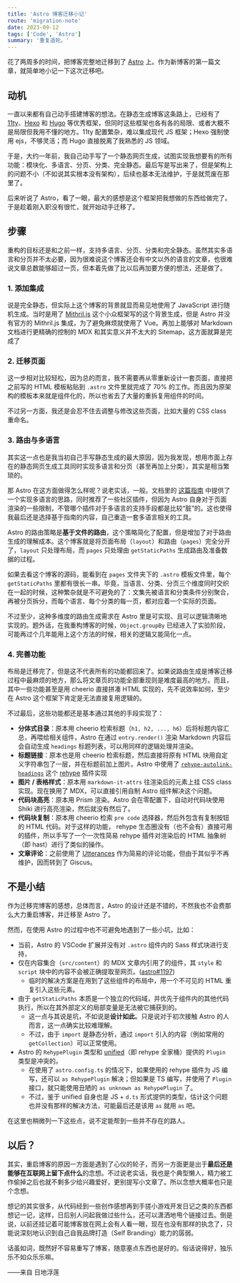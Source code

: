 ```yaml
---
title: 'Astro 博客迁移小记'
route: 'migration-note'
date: 2023-09-12
tags: ['Code', 'Astro']
summary: '重复造轮。'
---
```


花了两周多的时间，把博客完整地迁移到了 [Astro](https://astro.build/) 上。作为新博客的第一篇文章，就简单地小记一下这次迁移吧。

## 动机

一直以来都有自己动手搭建博客的想法。在静态生成博客这条路上，已经有了 [11ty](https://www.11ty.dev/)、[Hexo](https://hexo.io/zh-cn/index.html) 和 [Hugo](https://gohugo.io/) 等优秀框架，但同时这些框架也各有各的局限、或者大概不是局限但我用不懂的地方。11ty 配置繁杂，难以集成现代 JS 框架；Hexo 强制使用 ejs，不够灵活；而 Hugo 直接脱离了我熟悉的 JS 领域。

于是，大约一年前，我自己动手写了一个静态网页生成，试图实现我想要有的所有功能：模块化、多语言、分页、分类、完全静态。最后写是写出来了，但是架构上的问题不小（不如说其实根本没有架构），后续也基本无法维护，于是就荒废在那里了。

后来听说了 Astro，看了一眼，最大的感想是这个框架把我想做的东西给做完了。于是趁着刚入职没有很忙，就开始动手迁移了。

## 步骤

重构的目标还是和之前一样，支持多语言、分页、分类和完全静态。虽然其实多语言和分页并不太必要，因为很难说这个博客还会有中文以外的语言的文章，也很难说文章总数能够超过一页，但本着先做了比以后再加要方便的想法，还是做了。

### 1. 添加集成

说是完全静态，但实际上这个博客的背景就显而易见地使用了 JavaScript 进行随机生成。当时是用了 [Mithril.js](https://mithril.js.org/) 这个小众框架写的这个背景生成，但是 Astro 并没有官方的 Mithril.js 集成，为了避免麻烦就使用了 Vue。再加上能够对 Markdown 文档进行更精确的控制的 MDX 和其实意义并不太大的 Sitemap，这方面就算是完成了

### 2. 迁移页面

这一步相对比较轻松，因为总的而言，我不需要再从零重新设计一套页面，直接把之前写的 HTML 模板粘贴到 `.astro` 文件里就完成了 70% 的工作。而且因为原架构的模板本来就是组件化的，所以也省去了大量的重拆复用组件的时间。

不过另一方面，我还是会忍不住去调整与修改这些页面，比如大量的 CSS class 重命名。

### 3. 路由与多语言

其实这一点也是我当初自己手写静态生成的最大原因，因为我发现，想用市面上存在的静态网页生成工具同时实现多语言和分页（甚至再加上分类），其实是相当繁琐的。

那 Astro 在这方面做得怎么样呢？说老实话，一般。文档里的 [这篇指南](https://docs.astro.build/en/recipes/i18n/) 中提供了一个实现多语言的思路，同时推荐了一些社区插件，但因为 Astro 自身对于页面渲染的一些限制，不管哪个插件对于多语言的支持手段都是比较“脏”的。这也使得我最后还是选择基于指南的内容，自己重造一套多语言相关的工具。

Astro 的路由策略是**基于文件的路由**，这个策略简化了配置，但是增加了对于路由生成的理解成本。这个博客就是将页面布局（`layout`）和路由（`pages`）完全分开了，`layout` 只处理布局，而 `pages` 只处理由 `getStaticPaths` 生成路由及准备数据的过程。

如果去看这个博客的源码，能看到在 `pages` 文件夹下的 `.astro` 模板文件里，每个 `getStaticPaths` 里都有很长一串。毕竟，当语言、分类、分页三个维度同时交织在一起的时候，这种繁杂就是不可避免的了：文集先被语言和分类条件分别聚合，再被分页拆分，而每个语言、每个分类的每一页，都对应着一个实际的页面。

不过至少，这种多维度的路由生成需求在 Astro 里是可实现、且可以逻辑清晰地实现的。题外话，在我重构博客的时候，`Object.groupBy` 已经进入了实验阶段，可能再过个几年能用上这个方法的时候，相关的逻辑又能简化一点。

### 4. 完善功能

布局是迁移完了，但是这不代表所有的功能都回来了。如果说路由生成是博客迁移过程中最麻烦的地方，那么将文章页的功能全部重现则是难度最高的地方。而且，其中一些功能甚至是用 cheerio 直接拼凑 HTML 实现的，先不说效率如何，至少在 Astro 这个框架下肯定是无法直接复用逻辑的。

不过最后，这些功能都还是基本通过其他的手段实现了：

- **分体式目录**：原本用 cheerio 检索标题（`h1, h2, ..., h6`）后将标题内容汇总，再喂给相关组件，Astro 在通过 `entry.render()` 渲染 Markdown 内容后会自动生成 `headings` 标题列表，可以用同样的逻辑处理并渲染。
- **标题链接**：原本也是用 cheerio 检索标题，然后直接将原有 HTML 块用自定义字符串包了一层，并在标题前加上图片。Astro 中使用了 [`rehype-autolink-headings`](https://github.com/rehypejs/rehype-autolink-headings) 这个 [rehype](https://github.com/rehypejs/rehype) 插件实现
- **图片 / 表格样式**：原本用 `markdown-it-attrs` 往渲染后的元素上挂 CSS class 实现。现在换用了 MDX，可以直接引用自制 Astro 组件解决这个问题。
- **代码块高亮**：原本用 Prism 渲染。Astro 会在零配置下，自动对代码块使用 Shiki 进行高亮渲染，然后就没有然后了。
- **代码块复制**：原本用 cheerio 检索 `pre code` 选择器，然后外包含有复制按钮的 HTML 代码。对于这样的功能， rehype 生态圈没有（也不会有）直接可用的插件，所以手写了一个一次性简易 rehype 插件对渲染后的 HTML 抽象树（即 hast）进行了类似的操作。
- **文章评论**：之前使用了 [Utterances](https://github.com/utterance/utterances) 作为简易的评论功能，但由于其似乎不再维护，因而转到了 Giscus。

## 不是小结

作为迁移完博客的感想，总体而言，Astro 的设计还是不错的，不然我也不会费那么大力重启博客，并迁移至 Astro 了。

然而，在使用 Astro 的过程中也不可避免地遇到了一些小坑，比如：

- 当前，Astro 的 VSCode 扩展并没有对 `.astro` 组件内的 Sass 样式块进行支持，
- 仅在内容集合（`src/content`）的 MDX 文章内引用了的组件，其 `style` 和 `script` 块中的内容不会被正确提取至网页。([astro#1197](https://github.com/withastro/astro/issues/7761))
  - 临时的解决方案是在用到了这些组件的布局中，用一个不可见的 HTML 重复引入这些元素。
- 由于 `getStaticPaths` 本质是一个独立的代码域，并优先于组件内的其他代码执行，所以在其外部定义的局部变量是无法被它捕获到的。
  - 这一点与其说是坑，不如说是**设计如此**。只是说对于初次接触 Astro 的人而言，这一点确实比较难理解。
  - 不过，由于 `import` 是静态分析，通过 `import` 引入的内容（例如常用的 `getCollection`）可以正常使用。
- Astro 的 `RehypePlugin` 类型和 [unified](https://github.com/unifiedjs/unified)（即 rehype 全家桶）提供的 `Plugin` 类型是冲突的。
  - 在使用了 `astro.config.ts` 的情况下，如果使用的 rehype 插件为 JS 编写，还可以 `as RehypePlugin` 解决；但如果是 TS 编写，并使用了 `Plugin` 接口，就只能使用丑陋的 `as unknown as RehypePlugin` 了。
  - 不过，鉴于 unified 自身也是 JS + `d.ts` 形式提供的类型，估计这个问题也并没有那样的解决方法，可能最后还是该用 `as` 就用 `as` 吧。

在这里也稍微列一下这些点，说不定能帮到一些并不存在的路人。

## 以后？

其实，重启博客的原因一方面是遇到了心仪的轮子，而另一方面更是出于**最后还是能够在互联网上留下点什么**的念想。不过说老实话，我也是个典型懒人，精力被工作偷掉之后也就不剩多少给兴趣爱好，更别提写小文章了。所以念想大概率也只是个念想。

想记的其实很多，从代码经到一些创作感想再到手搓小游戏开发日记之类的东西都想记一记，这样，日后别人问起我做过些什么，还可以潇洒地甩个链接过去。倒是说，以前还挂记着可能博客放在网上会有人看一眼，现在也没有那样的执念了，只能说深刻地认识到自己自我品牌打造（Self Branding）能力的孱弱。

话虽如词，既然好不容易重写了博客，随意塞点东西也是好的。俗话说得好，独乐乐不如众乐乐嘛。

<Sign>——来自 日地浮莲</Sign>
